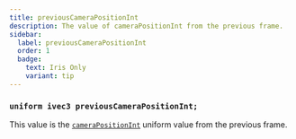 ```yaml
---
title: previousCameraPositionInt
description: The value of cameraPositionInt from the previous frame.
sidebar:
  label: previousCameraPositionInt
  order: 1
  badge:
    text: Iris Only
    variant: tip
---
```


### `uniform ivec3 previousCameraPositionInt;`

This value is the [`cameraPositionInt`](/reference/uniforms/general/camerapositionint) uniform value from the previous frame.